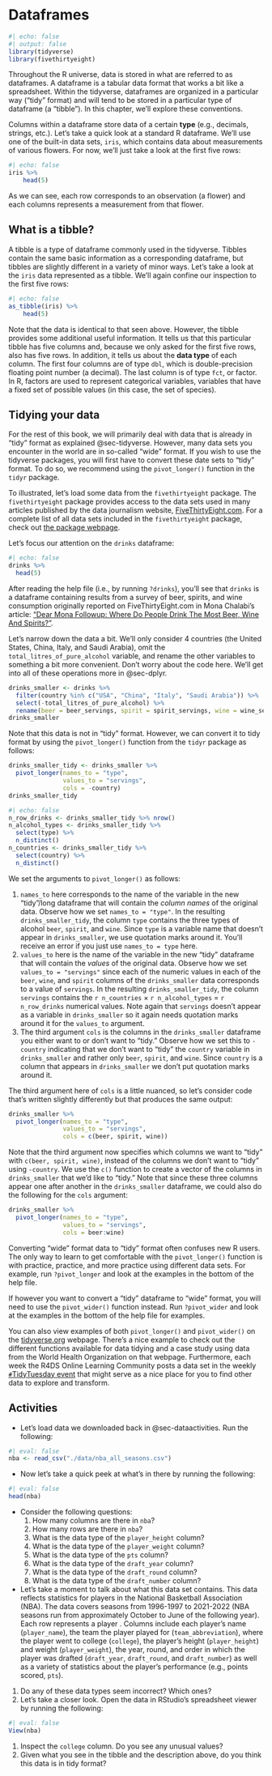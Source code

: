 # Dataframes {#sec-dataframes}

```r
#| echo: false
#| output: false
library(tidyverse)
library(fivethirtyeight)
```

Throughout the R universe, data is stored in what are referred to as dataframes.  A dataframe is a tabular data format that works a bit like a spreadsheet.  Within the tidyverse, dataframes are organized in a particular way ("tidy" format) and will tend to be stored in a particular type of dataframe (a "tibble").  In this chapter, we'll explore these conventions.

Columns within a dataframe store data of a certain **type** (e.g., decimals, strings, etc.).  Let's take a quick look at a standard R dataframe.  We'll use one of the built-in data sets, `iris`, which contains data about measurements of various flowers.  For now, we'll just take a look at the first five rows:

```r
#| echo: false
iris %>%
    head(5)
```

As we can see, each row corresponds to an observation (a flower) and each columns represents a measurement from that flower.

## What is a tibble?

A tibble is a type of dataframe commonly used in the tidyverse. Tibbles contain the same basic information as a corresponding dataframe, but tibbles are slightly different in a variety of minor ways.  Let's take a look at the `iris` data represented as a tibble.  We'll again confine our inspection to the first five rows:

```r
#| echo: false
as_tibble(iris) %>%
    head(5)
```

Note that the data is identical to that seen above.  However, the tibble provides some additional useful information.  It tells us that this particular tibble has five columns and, because we only asked for the first five rows, also has five rows.  In addition, it tells us about the **data type** of each column.  The first four columns are of type `dbl`, which is double-precision floating point number (a decimal).  The last column is of type `fct`, or factor.  In R, factors are used to represent categorical variables, variables that have a fixed set of possible values (in this case, the set of species).



## Tidying your data

For the rest of this book, we will primarily deal with data that is already in "tidy" format as explained @sec-tidyverse. However, many data sets you encounter in the world are in so-called "wide" format.  If you wish to use the tidyverse packages, you will first have to convert these date sets to "tidy" format. To do so, we recommend using the `pivot_longer()` function in the `tidyr` package.

To illustrated, let's load some data from the `fivethirtyeight` package. The `fivethirtyeight` package provides access to the data sets used in many articles published by the data journalism website, [FiveThirtyEight.com](https://fivethirtyeight.com/). For a complete list of all data sets included in the `fivethirtyeight` package, check out [the package webpage](https://fivethirtyeight-r.netlify.app/articles/fivethirtyeight.html).

Let's focus our attention on the `drinks` dataframe:

```r
#| echo: false
drinks %>%
  head(5)
```

After reading the help file (i.e., by running `?drinks`), you'll see that `drinks` is a dataframe containing results from a survey of beer, spirits, and wine consumption originally reported on FiveThirtyEight.com in Mona Chalabi's article: ["Dear Mona Followup: Where Do People Drink The Most Beer, Wine And Spirits?"](https://fivethirtyeight.com/features/dear-mona-followup-where-do-people-drink-the-most-beer-wine-and-spirits/).

Let's narrow down the data a bit.  We'll only consider 4 countries (the United States, China, Italy, and Saudi Arabia), omit the `total_litres_of_pure_alcohol` variable, and rename the other variables to something a bit more convenient.  Don't worry about the code here.  We'll get into all of these operations more in @sec-dplyr.

```r
drinks_smaller <- drinks %>% 
  filter(country %in% c("USA", "China", "Italy", "Saudi Arabia")) %>% 
  select(-total_litres_of_pure_alcohol) %>% 
  rename(beer = beer_servings, spirit = spirit_servings, wine = wine_servings)
drinks_smaller
```

Note that this data is not in "tidy" format.  However, we can convert it to tidy format by using the `pivot_longer()` function from the `tidyr` package as follows:

```r
drinks_smaller_tidy <- drinks_smaller %>% 
  pivot_longer(names_to = "type", 
               values_to = "servings", 
               cols = -country)
drinks_smaller_tidy
```

```r
#| echo: false
n_row_drinks <- drinks_smaller_tidy %>% nrow()
n_alcohol_types <- drinks_smaller_tidy %>%
  select(type) %>%
  n_distinct()
n_countries <- drinks_smaller_tidy %>%
  select(country) %>%
  n_distinct()
```

We set the arguments to `pivot_longer()` as follows:

1. `names_to` here corresponds to the name of the variable in the new "tidy"/long dataframe that will contain the *column names* of the original data. Observe how we set `names_to = "type"`. In the resulting `drinks_smaller_tidy`, the column `type` contains the three types of alcohol `beer`, `spirit`, and `wine`. Since `type` is a variable name that doesn't appear in `drinks_smaller`, we use quotation marks around it. You'll receive an error if you just use `names_to = type` here.
1. `values_to` here is the name of the variable in the new "tidy" dataframe that will contain the *values* of the original data. Observe how we set `values_to = "servings"` since each of the numeric values in each of the `beer`, `wine`, and `spirit` columns of the `drinks_smaller` data corresponds to a value of `servings`. In the resulting `drinks_smaller_tidy`, the column `servings` contains the `r n_countries` $\times$ `r n_alcohol_types` = `r n_row_drinks` numerical values. Note again that `servings` doesn't appear as a variable in `drinks_smaller` so it again needs quotation marks around it for the `values_to` argument.
1. The third argument `cols` is the columns in the `drinks_smaller` dataframe you either want to or don't want to "tidy." Observe how we set this to `-country` indicating that we don't want to "tidy" the `country` variable in `drinks_smaller` and rather only `beer`, `spirit`, and `wine`. Since `country` is a column that appears in `drinks_smaller` we don't put quotation marks around it.

The third argument here of `cols` is a little nuanced, so let's consider code that's written slightly differently but that produces the same output: 

```r
drinks_smaller %>% 
  pivot_longer(names_to = "type", 
               values_to = "servings", 
               cols = c(beer, spirit, wine))
```

Note that the third argument now specifies which columns we want to "tidy" with `c(beer, spirit, wine)`, instead of the columns we don't want to "tidy" using `-country`. We use the `c()` function to create a vector of the columns in `drinks_smaller` that we'd like to "tidy." Note that since these three columns appear one after another in the `drinks_smaller` dataframe, we could also do the following for the `cols` argument:

```r
drinks_smaller %>% 
  pivot_longer(names_to = "type", 
               values_to = "servings", 
               cols = beer:wine)
```


Converting "wide" format data to "tidy" format often confuses new R users. The only way to learn to get comfortable with the `pivot_longer()` function is with practice, practice, and more practice using different data sets. For example, run `?pivot_longer` and look at the examples in the bottom of the help file.

If however you want to convert a "tidy" dataframe to "wide" format, you will need to use the `pivot_wider()` function instead. Run `?pivot_wider` and look at the examples in the bottom of the help file for examples.

You can also view examples of both `pivot_longer()` and `pivot_wider()` on the [tidyverse.org](https://tidyr.tidyverse.org/dev/articles/pivot.html#pew) webpage. There's a nice example to check out the different functions available for data tidying and a case study using data from the World Health Organization on that webpage. Furthermore, each week the R4DS Online Learning Community posts a data set in the weekly [`#`TidyTuesday event](https://github.com/rfordatascience/tidytuesday) that might serve as a nice place for you to find other data to explore and transform. 

## Activities {#sec-tibblesactivities}

- Let's load data we downloaded back in @sec-dataactivities. Run the following:

```r
#| eval: false
nba <- read_csv("./data/nba_all_seasons.csv")
```

- Now let's take a quick peek at what's in there by running the following:

```r
#| eval: false
head(nba)
```

- Consider the following questions:
    1. How many columns are there in `nba`?
    1. How many rows are there in `nba`?
    1. What is the data type of the `player_height` column?
    1. What is the data type of the `player_weight` column?
    1. What is the data type of the `pts` column?
    1. What is the data type of the `draft_year` column?
    1. What is the data type of the `draft_round` column?
    1. What is the data type of the `draft_number` column?

- Let's take a moment to talk about what this data set contains. This data reflects statistics for players in the National Basketball Association (NBA).  The data covers seasons from 1996-1997 to 2021-2022 (NBA seasons run from approximately October to June of the following year). Each row represents a player .  Columns include each player's name (`player_name`), the team the player played for (`team_abbreviation`), where the player went to college (`college`), the player's height (`player_height`) and weight (`player_weight`), the year, round, and order in which the player was drafted (`draft_year`, `draft_round`, and `draft_number`) as well as a variety of statistics about the player's performance (e.g., points scored, `pts`). 

1. Do any of these data types seem incorrect? Which ones?
1. Let's take a closer look.  Open the data in RStudio's spreadsheet viewer by running the following:

```r
#| eval: false
View(nba)
```

1. Inspect the `college` column. Do you see any unusual values?
1. Given what you see in the tibble and the description above, do you think this data is in tidy format?